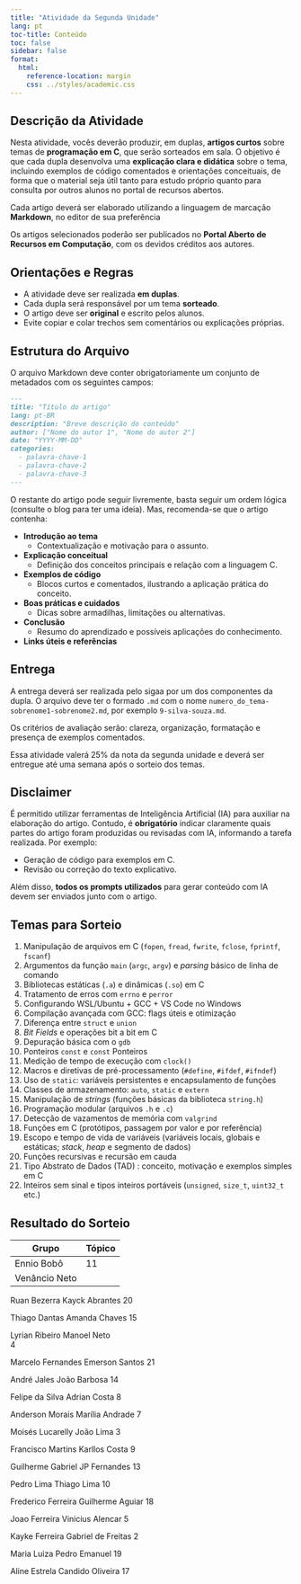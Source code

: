 ```yaml
---
title: "Atividade da Segunda Unidade"
lang: pt
toc-title: Conteúdo
toc: false
sidebar: false
format:
  html:
    reference-location: margin
    css: ../styles/academic.css
---
```


## Descrição da Atividade

Nesta atividade, vocês deverão produzir, em duplas, **artigos curtos** sobre temas de **programação em C**, que serão sorteados em sala. O objetivo é que cada dupla desenvolva uma **explicação clara e didática** sobre o tema, incluindo exemplos de código comentados e orientações conceituais, de forma que o material seja útil tanto para estudo próprio quanto para consulta por outros alunos no portal de recursos abertos.

Cada artigo deverá ser elaborado utilizando a linguagem de marcação **Markdown**, no editor de sua preferência

Os artigos selecionados poderão ser publicados no **Portal Aberto de Recursos em Computação**, com os devidos créditos aos autores.

## Orientações e Regras

- A atividade deve ser realizada **em duplas**. 
- Cada dupla será responsável por um tema **sorteado**.
- O artigo deve ser **original** e escrito pelos alunos.
- Evite copiar e colar trechos sem comentários ou explicações próprias.

## Estrutura do Arquivo

O arquivo Markdown deve conter obrigatoriamente um conjunto de metadados com os seguintes campos:

```markdown
---
title: "Título do artigo"
lang: pt-BR
description: "Breve descrição do conteúdo"
author: ["Nome do autor 1", "Nome do autor 2"]
date: "YYYY-MM-DD"
categories:
  - palavra-chave-1 
  - palavra-chave-2
  - palavra-chave-3  
---
```

O restante do artigo pode seguir livremente, basta seguir um ordem lógica (consulte o blog para ter uma ideia). Mas, recomenda-se que o artigo contenha:

- **Introdução ao tema**
	- Contextualização e motivação para o assunto.
- **Explicação conceitual**
	- Definição dos conceitos principais e relação com a linguagem C.
- **Exemplos de código**
	- Blocos curtos e comentados, ilustrando a aplicação prática do conceito.
- **Boas práticas e cuidados**
	- Dicas sobre armadilhas, limitações ou alternativas.
- **Conclusão**
	- Resumo do aprendizado e possíveis aplicações do conhecimento.
- **Links úteis e referências**

## Entrega

A entrega deverá ser realizada pelo sigaa por um dos componentes da dupla. O arquivo deve ter o formado `.md` com o nome `numero_do_tema-sobrenome1-sobrenome2.md`, por exemplo `9-silva-souza.md`.

Os critérios de avaliação serão: clareza, organização, formatação e presença de exemplos comentados. 

Essa atividade valerá 25% da nota da segunda unidade e deverá ser entregue até uma semana após o sorteio dos temas.

## Disclaimer

É permitido utilizar ferramentas de Inteligência Artificial (IA) para auxiliar na elaboração do artigo.  Contudo, é **obrigatório** indicar claramente quais partes do artigo foram produzidas ou revisadas com IA, informando a tarefa realizada. Por exemplo:

- Geração de código para exemplos em C.
- Revisão ou correção do texto explicativo.

Além disso, **todos os prompts utilizados** para gerar conteúdo com IA devem ser enviados junto com o artigo.  

## Temas para Sorteio

1. Manipulação de arquivos em C (`fopen`, `fread`, `fwrite`, `fclose`, `fprintf`, `fscanf`)
2. Argumentos da função `main` (`argc`, `argv`) e _parsing_ básico de linha de comando
3. Bibliotecas estáticas (`.a`) e dinâmicas (`.so`) em C 
4. Tratamento de erros com `errno` e `perror`
5. Configurando WSL/Ubuntu + GCC + VS Code no Windows
6. Compilação avançada com GCC: flags úteis e otimização
7. Diferença entre `struct` e `union` 
8. _Bit Fields_ e operações bit a bit em C
9. Depuração básica com o `gdb`
10. Ponteiros `const` e `const` Ponteiros
11. Medição de tempo de execução com `clock()`
12. Macros e diretivas de pré-processamento (`#define`, `#ifdef`, `#ifndef`)
13. Uso de `static`: variáveis persistentes e encapsulamento de funções
14. Classes de armazenamento: `auto`,  `static` e `extern`
15. Manipulação de _strings_ (funções básicas da biblioteca `string.h`)
16. Programação modular (arquivos `.h` e `.c`)
17. Detecção de vazamentos de memória com `valgrind` 
18. Funções em C (protótipos, passagem por valor e por referência)
19. Escopo e tempo de vida de variáveis (variáveis locais, globais e estáticas; _stack_, _heap_ e segmento de dados) 
20. Funções recursivas e recursão em cauda
21. Tipo Abstrato de Dados (TAD) : conceito, motivação e exemplos simples em C
22. Inteiros sem sinal e tipos inteiros portáveis (`unsigned`, `size_t`, `uint32_t` etc.)


## Resultado do Sorteio

| Grupo           | Tópico |
|-----------------|--------|
| Ennio Bobô      |  11    |
| Venâncio Neto   |        |


Ruan Bezerra
Kayck Abrantes 
20

Thiago Dantas
Amanda Chaves
15


Lyrian Ribeiro
Manoel Neto  
4

Marcelo Fernandes 
Emerson Santos
21


André Jales
João Barbosa
14

Felipe da Silva
Adrian Costa 
8

Anderson Morais
Marília Andrade
7

Moisés Lucarelly
João Lima 
3

Francisco Martins
Karllos Costa
9

Guilherme Gabriel
JP Fernandes 
13

Pedro Lima
Thiago Lima
10


Frederico Ferreira
Guilherme Aguiar 
18

Joao Ferreira
Vinicius Alencar
5

Kayke Ferreira
Gabriel de Freitas
2

Maria Luiza
Pedro Emanuel
19

Aline Estrela
Candido Oliveira
17
